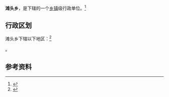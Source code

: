 {{中国乡级行政区|53/06/23/203/000}}

'''滩头乡'''，是{{PRC admin/fullname|53/06/23/203/000|3}}下辖的一个[[乡镇|乡镇]]级行政单位。<ref>{{PRC admin/ref sgc|{{PRC admin/parent|53/06/23/203/000}}}}</ref>

== 行政区划 ==

滩头乡下辖以下地区：<ref>{{PRC admin/ref sgc|53/06/23/203/000}}</ref>

{{PRC admin/children|53/06/23/203/000}}。

== 参考资料 ==

{{reflist}}

{{行政区划小作品}}
{{PRC admin/navcat|53/06/23/203/000}}